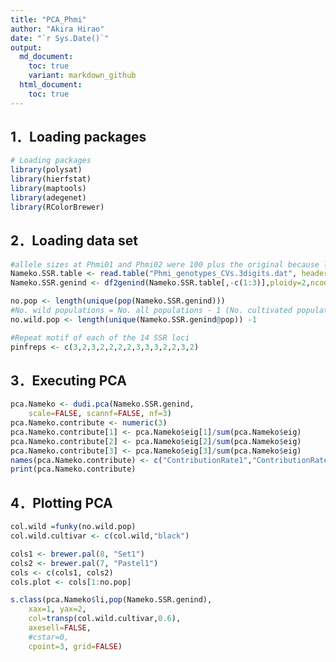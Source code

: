 ```yaml
---
title: "PCA_Phmi"
author: "Akira Hirao"
date: "`r Sys.Date()`"
output: 
  md_document:
    toc: true
    variant: markdown_github
  html_document:
    toc: true
---
```


## 1．Loading packages

```r
# Loading packages
library(polysat)
library(hierfstat)
library(maptools)
library(adegenet)
library(RColorBrewer)
```


## 2．Loading data set

```r
#allele sizes at Phmi01 and Phmi02 were 100 plus the original because less than 100 sizes could be incorrectly inputted
Nameko.SSR.table <- read.table("Phmi_genotypes_CVs.3digits.dat", header=TRUE)
Nameko.SSR.genind <- df2genind(Nameko.SSR.table[,-c(1:3)],ploidy=2,ncode=3,ind.name=Nameko.SSR.table$Sample,pop=Nameko.SSR.table$Pop)

no.pop <- length(unique(pop(Nameko.SSR.genind)))
#No. wild populations = No. all populations - 1 (No. cultivated populations = １)
no.wild.pop <- length(unique(Nameko.SSR.genind@pop)) -1 

#Repeat motif of each of the 14 SSR loci
pinfreps <- c(3,2,3,2,2,2,2,3,3,3,2,2,3,2)
```

## 3．Executing PCA

```r
pca.Nameko <- dudi.pca(Nameko.SSR.genind, 
	scale=FALSE, scannf=FALSE, nf=3)
pca.Nameko.contribute <- numeric(3)
pca.Nameko.contribute[1] <- pca.Nameko$eig[1]/sum(pca.Nameko$eig)
pca.Nameko.contribute[2] <- pca.Nameko$eig[2]/sum(pca.Nameko$eig)
pca.Nameko.contribute[3] <- pca.Nameko$eig[3]/sum(pca.Nameko$eig)
names(pca.Nameko.contribute) <- c("ContributionRate1","ContributionRate2", "ContributionRate3")
print(pca.Nameko.contribute)
```

## 4．Plotting PCA

```r
col.wild =funky(no.wild.pop)
col.wild.cultivar <- c(col.wild,"black")

cols1 <- brewer.pal(8, "Set1")
cols2 <- brewer.pal(7, "Pastel1")
cols <- c(cols1, cols2) 
cols.plot <- cols[1:no.pop]

s.class(pca.Nameko$li,pop(Nameko.SSR.genind),
	xax=1, yax=2,
	col=transp(col.wild.cultivar,0.6),
	axesell=FALSE,
	#cstar=0,
	cpoint=3, grid=FALSE)
```
